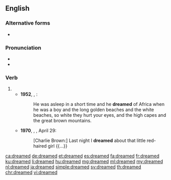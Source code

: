 ==English==

===Alternative forms===
* {{l|en|dreamt}} {{qualifier|irregular form}}

===Pronunciation===
* {{IPA|/ˈdɹiːmd/|lang=en}}
* {{audio|en-us-dreamed.ogg|Audio (US)|lang=en}}

===Verb===
{{head|en|verb form}}

# {{en-past of|dream}}
#* '''1952''', {{w|Ernest Hemingway}}, ''{{w|The Old Man and the Sea}}'':
#*: He was asleep in a short time and he '''dreamed''' of Africa when he was a boy and the long golden beaches and the white beaches, so white they hurt your eyes, and the high capes and the great brown mountains.
#* '''1970''', {{w|Charles M. Schulz}}, ''{{w|Peanuts}}'', April 29:
#*: [Charlie Brown:] Last night I '''dreamed''' about that little red-haired girl {{...}}

[[ca:dreamed]]
[[de:dreamed]]
[[et:dreamed]]
[[es:dreamed]]
[[fa:dreamed]]
[[fr:dreamed]]
[[ku:dreamed]]
[[li:dreamed]]
[[hu:dreamed]]
[[mg:dreamed]]
[[ml:dreamed]]
[[my:dreamed]]
[[nl:dreamed]]
[[ja:dreamed]]
[[simple:dreamed]]
[[sv:dreamed]]
[[th:dreamed]]
[[chr:dreamed]]
[[vi:dreamed]]